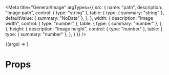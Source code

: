 
<Meta
    title="General/Image"
    argTypes={{
        src: {
            name: "path",
            description: "Image path",
            control: { type: "string" },
            table: {
                type: { summary: "string" },
                defaultValue: { summary: "NoData" },
            },
        },
        width: {
            description: "Image width",
            control: { type: "number" },
            table: {
                type: { summary: "number" },
            },
        },
        height: {
            description: "Image height",
            control: { type: "number" },
            table: {
                type: { summary: "number" },
            },
        }
    }}
/>

<Preview>
    <Story
        name="Playground"
        args={{
            src: "https://zos.alipayobjects.com/rmsportal/jkjgkEfvpUPVyRjUImniVslZfWPnJuuZ.png",
            width: 100,
        }}
    >
        {(args) => <Image {...args} />}
    </Story>
</Preview>

# Props

<ArgsTable story="Playground" />
